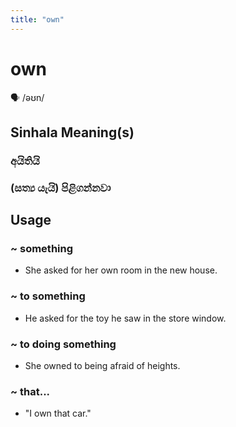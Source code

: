 ```yaml
---
title: "own"
---
```


# own

🗣️ /əʊn/

## Sinhala Meaning(s)

### අයිතියි
### (සත්‍ය යැයි) පිළිගන්නවා

## Usage

### ~ something

- She asked for her own room in the new house.


### ~ to something

- He asked for the toy he saw in the store window.


### ~ to doing something

- She owned to being afraid of heights.


### ~ that...

- "I own that car."

